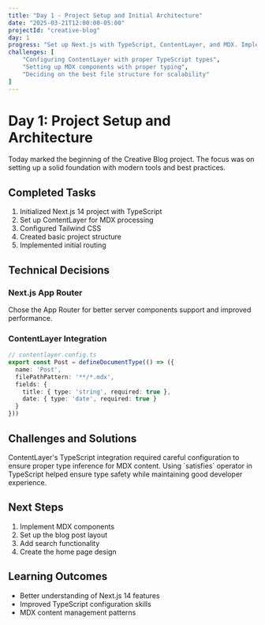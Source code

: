 ```yaml
---
title: "Day 1 - Project Setup and Initial Architecture"
date: "2025-03-21T12:00:00-05:00"
projectId: "creative-blog"
day: 1
progress: "Set up Next.js with TypeScript, ContentLayer, and MDX. Implemented basic project structure and routing."
challenges: [
    "Configuring ContentLayer with proper TypeScript types",
    "Setting up MDX components with proper typing",
    "Deciding on the best file structure for scalability"
]
---
```


# Day 1: Project Setup and Architecture

Today marked the beginning of the Creative Blog project. The focus was on setting up a solid foundation with modern tools and best practices.

## Completed Tasks

1. Initialized Next.js 14 project with TypeScript
2. Set up ContentLayer for MDX processing
3. Configured Tailwind CSS
4. Created basic project structure
5. Implemented initial routing

## Technical Decisions

### Next.js App Router
Chose the App Router for better server components support and improved performance.

### ContentLayer Integration
```typescript
// contentlayer.config.ts
export const Post = defineDocumentType(() => ({
  name: 'Post',
  filePathPattern: '**/*.mdx',
  fields: {
    title: { type: 'string', required: true },
    date: { type: 'date', required: true }
  }
}))
```

## Challenges and Solutions

<Warning>
  ContentLayer's TypeScript integration required careful configuration to ensure
  proper type inference for MDX content.
</Warning>

<Tip>
  Using `satisfies` operator in TypeScript helped ensure type safety while
  maintaining good developer experience.
</Tip>

## Next Steps

1. Implement MDX components
2. Set up the blog post layout
3. Add search functionality
4. Create the home page design

## Learning Outcomes

- Better understanding of Next.js 14 features
- Improved TypeScript configuration skills
- MDX content management patterns 